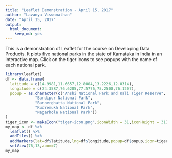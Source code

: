 ---
title: "Leaflet Demonstration - April 15, 2017"
author: "Lavanya Viswanathan"
date: "April 15, 2017"
output: 
  html_document: 
    keep_md: yes
---

This is a demonstration of Leaflet for the course on Developing Data Products. It plots five national parks in the state of Karnataka in India in an interactive map. Click on the tiger icons to see popups with the name of each national park.

```{r cars,echo=TRUE}
library(leaflet)
df <- data.frame(
  latitude = c(14.9981,11.6657,12.8004,13.2226,12.0314),
  longitude = c(74.3587,76.6285,77.5776,75.2508,76.1207),
  popup = as.character(c("Anshi National Park and Kali Tiger Reserve",
             "Bandipur National Park",
             "Bannerghatta National Park",
             "Kudremukh National Park",
             "Nagarhole National Park"))
)
tiger_icon <- makeIcon("tiger-icon.png",iconWidth = 31,iconHeight = 31)
my_map <- df %>%
  leaflet() %>% 
  addTiles() %>%
  addMarkers(lat=df$latitude,lng=df$longitude,popup=df$popup,icon=tiger_icon) %>%
  setView(76,13,zoom=7)
my_map
```

